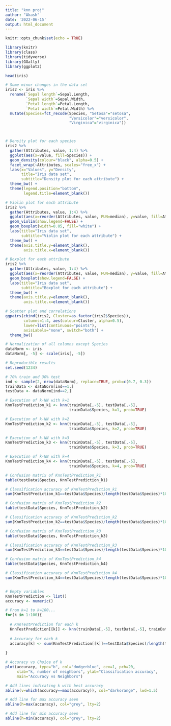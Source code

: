 ---
title: "knn proj"
author: "Akash"
date: '2022-06-15'
output: html_document
---

```{r setup, include=FALSE}
knitr::opts_chunk$set(echo = TRUE)
```

```{r}
library(knitr)
library(class)
library(tidyverse)
library(GGally)
library(ggplot2)

head(iris)

# Some minor changes in the data set
iris2 <- iris %>%
  rename(`Sepal length`=Sepal.Length,
         `Sepal width`=Sepal.Width,
         `Petal length`=Petal.Length,
         `Petal width`=Petal.Width) %>%
  mutate(Species=fct_recode(Species, "Setosa"="setosa",
                            "Versicolor"="versicolor",
                            "Virginica"="virginica"))



# Density plot for each species
iris2 %>%
  gather(Attributes, value, 1:4) %>%
  ggplot(aes(x=value, fill=Species)) +
  geom_density(colour="black", alpha=0.5) +
  facet_wrap(~Attributes, scales="free_x") +
  labs(x="Values", y="Density",
       title="Iris data set",
       subtitle="Density plot for each attribute") +
  theme_bw() +
  theme(legend.position="bottom",
        legend.title=element_blank())

# Violin plot for each attribute
iris2 %>%
  gather(Attributes, value, 1:4) %>%
  ggplot(aes(x=reorder(Attributes, value, FUN=median), y=value, fill=Attributes)) +
  geom_violin(show.legend=FALSE) +
  geom_boxplot(width=0.05, fill="white") +
  labs(title="Iris data set",
       subtitle="Violin plot for each attribute") +
  theme_bw() +
  theme(axis.title.y=element_blank(),
        axis.title.x=element_blank())

# Boxplot for each attribute
iris2 %>%
  gather(Attributes, value, 1:4) %>%
  ggplot(aes(x=reorder(Attributes, value, FUN=median), y=value, fill=Attributes)) +
  geom_boxplot(show.legend=FALSE) +
  labs(title="Iris data set",
       subtitle="Boxplot for each attribute") +
  theme_bw() +
  theme(axis.title.y=element_blank(),
        axis.title.x=element_blank())

# Scatter plot and correlations
ggpairs(cbind(iris2, Cluster=as.factor(iris2$Species)),
        columns=1:4, aes(colour=Cluster, alpha=0.5),
        lower=list(continuous="points"),
        axisLabels="none", switch="both") +
  theme_bw() 

# Normalization of all columns except Species
dataNorm <- iris
dataNorm[, -5] <- scale(iris[, -5])

# Reproducible results
set.seed(1234)

# 70% train and 30% test
ind <- sample(2, nrow(dataNorm), replace=TRUE, prob=c(0.7, 0.3))
trainData <- dataNorm[ind==1,]
testData <- dataNorm[ind==2,]

# Execution of k-NN with k=1
KnnTestPrediction_k1 <- knn(trainData[,-5], testData[,-5],
                            trainData$Species, k=1, prob=TRUE)

# Execution of k-NN with k=2
KnnTestPrediction_k2 <- knn(trainData[,-5], testData[,-5],
                            trainData$Species, k=2, prob=TRUE)

# Execution of k-NN with k=3
KnnTestPrediction_k3 <- knn(trainData[,-5], testData[,-5],
                            trainData$Species, k=3, prob=TRUE)

# Execution of k-NN with k=4
KnnTestPrediction_k4 <- knn(trainData[,-5], testData[,-5],
                            trainData$Species, k=4, prob=TRUE)

# Confusion matrix of KnnTestPrediction_k1
table(testData$Species, KnnTestPrediction_k1)

# Classification accuracy of KnnTestPrediction_k1
sum(KnnTestPrediction_k1==testData$Species)/length(testData$Species)*100

# Confusion matrix of KnnTestPrediction_k2
table(testData$Species, KnnTestPrediction_k2)

# Classification accuracy of KnnTestPrediction_k2
sum(KnnTestPrediction_k2==testData$Species)/length(testData$Species)*100

# Confusion matrix of KnnTestPrediction_k3
table(testData$Species, KnnTestPrediction_k3)

# Classification accuracy of KnnTestPrediction_k3
sum(KnnTestPrediction_k3==testData$Species)/length(testData$Species)*100

# Confusion matrix of KnnTestPrediction_k4
table(testData$Species, KnnTestPrediction_k4)

# Classification accuracy of KnnTestPrediction_k4
sum(KnnTestPrediction_k4==testData$Species)/length(testData$Species)*100


# Empty variables
KnnTestPrediction <- list()
accuracy <- numeric()

# From k=1 to k=100...
for(k in 1:100){
  
  # KnnTestPrediction for each k
  KnnTestPrediction[[k]] <- knn(trainData[,-5], testData[,-5], trainData$Species, k, prob=TRUE)
  
  # Accuracy for each k   
  accuracy[k] <- sum(KnnTestPrediction[[k]]==testData$Species)/length(testData$Species)*100
  
}

# Accuracy vs Choice of k
plot(accuracy, type="b", col="dodgerblue", cex=1, pch=20,
     xlab="k, number of neighbors", ylab="Classification accuracy", 
     main="Accuracy vs Neighbors")

# Add lines indicating k with best accuracy
abline(v=which(accuracy==max(accuracy)), col="darkorange", lwd=1.5)

# Add line for max accuracy seen
abline(h=max(accuracy), col="grey", lty=2)

# Add line for min accuracy seen 
abline(h=min(accuracy), col="grey", lty=2)
```

